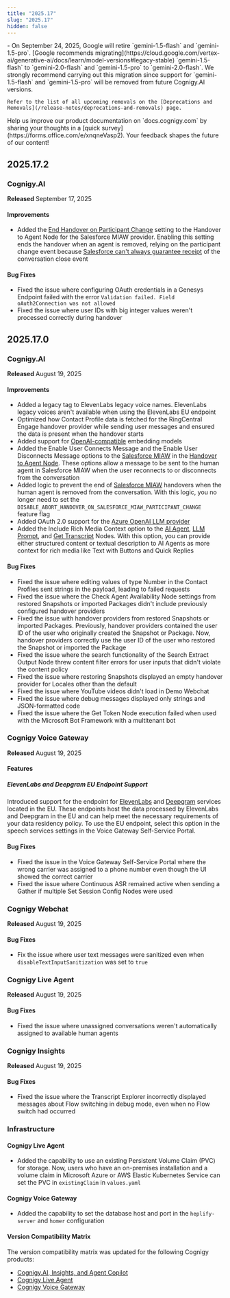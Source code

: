 ```yaml
---
title: "2025.17"
slug: "2025.17"
hidden: false
---
```


<Warning>
    - On September 24, 2025, Google will retire `gemini-1.5-flash` and `gemini-1.5-pro`. [Google recommends migrating](https://cloud.google.com/vertex-ai/generative-ai/docs/learn/model-versions#legacy-stable) `gemini-1.5-flash` to `gemini-2.0-flash` and `gemini-1.5-pro` to `gemini-2.0-flash`. We strongly recommend carrying out this migration since support for `gemini-1.5-flash` and `gemini-1.5-pro` will be removed from future Cognigy.AI versions.

    Refer to the list of all upcoming removals on the [Deprecations and Removals](/release-notes/deprecations-and-removals) page.

</Warning>

<Tip>
  Help us improve our product documentation on `docs.cognigy.com` by sharing your thoughts in a [quick survey](https://forms.office.com/e/xnqneVasp2). Your feedback shapes the future of our content!
</Tip>

## 2025.17.2

### Cognigy.AI

**Released** September 17, 2025

#### Improvements

- Added the [End Handover on Participant Change](/ai/agents/develop/node-reference/service/handover-to-agent) setting to the Handover to Agent Node for the Salesforce MIAW provider. Enabling this setting ends the handover when an agent is removed, relying on the participant change event because [Salesforce can't always guarantee receipt](https://help.salesforce.com/s/articleView?id=000397177&type=1) of the conversation close event

#### Bug Fixes

- Fixed the issue where configuring OAuth credentials in a Genesys Endpoint failed with the error `Validation failed. Field oAuth2Connection was not allowed`
- Fixed the issue where user IDs with big integer values weren't processed correctly during handover

## 2025.17.0

### Cognigy.AI

**Released** August 19, 2025

#### Improvements

- Added a legacy tag to ElevenLabs legacy voice names. ElevenLabs legacy voices aren't available when using the ElevenLabs EU endpoint
- Optimized how Contact Profile data is fetched for the RingCentral Engage handover provider while sending user messages and ensured the data is present when the handover starts
- Added support for [OpenAI-compatible](/ai/agents/develop/gen-ai-and-llms/providers/openai-compatible) embedding models
- Added the Enable User Connects Message and the Enable User Disconnects Message options to the [Salesforce MIAW](/ai/escalate/handover-reference/salesforce-miaw#configuration-on-the-cognigyai-side) in the [Handover to Agent Node](/ai/agents/develop/node-reference/service/handover-to-agent#parameters). These options allow a message to be sent to the human agent in Salesforce MIAW when the user reconnects to or disconnects from the conversation
- Added logic to prevent the end of [Salesforce MIAW](/ai/escalate/handover-reference/salesforce-miaw) handovers when the human agent is removed from the conversation. With this logic, you no longer need to set the `DISABLE_ABORT_HANDOVER_ON_SALESFORCE_MIAW_PARTICIPANT_CHANGE` feature flag
- Added OAuth 2.0 support for the [Azure OpenAI LLM provider](/ai/agents/develop/gen-ai-and-llms/providers/microsoft-azure-openai#add-models-via-gui)
- Added the Include Rich Media Context option to the [AI Agent](/ai/agents/develop/node-reference/ai/ai-agent#ai-agent-settings), [LLM Prompt](/ai/agents/develop/node-reference/service/llm-prompt#llm-prompt-settings), and [Get Transcript](/ai/agents/develop/node-reference/service/get-transcript#parameters) Nodes. With this option, you can provide either structured content or textual description to AI Agents as more context for rich media like Text with Buttons and Quick Replies

#### Bug Fixes

- Fixed the issue where editing values of type Number in the Contact Profiles sent strings in the payload, leading to failed requests
- Fixed the issue where the Check Agent Availability Node settings from restored Snapshots or imported Packages didn't include previously configured handover providers
- Fixed the issue with handover providers from restored Snapshots or imported Packages. Previously, handover providers contained the user ID of the user who originally created the Snapshot or Package. Now, handover providers correctly use the user ID of the user who restored the Snapshot or imported the Package
- Fixed the issue where the search functionality of the Search Extract Output Node threw content filter errors for user inputs that didn't violate the content policy
- Fixed the issue where restoring Snapshots displayed an empty handover provider for Locales other than the default
- Fixed the issue where YouTube videos didn't load in Demo Webchat
- Fixed the issue where debug messages displayed only strings and JSON-formatted code
- Fixed the issue where the Get Token Node execution failed when used with the Microsoft Bot Framework with a multitenant bot

### Cognigy Voice Gateway

**Released** August 19, 2025

#### Features

##### ElevenLabs and Deepgram EU Endpoint Support

Introduced support for the endpoint for [ElevenLabs](/voice-gateway/webapp/speech-services) and [Deepgram](/voice-gateway/webapp/speech-services.md) services located in the EU. These endpoints host the data processed by ElevenLabs and Deepgram in the EU and can help meet the necessary requirements of your data residency policy. To use the EU endpoint, select this option in the speech services settings in the Voice Gateway Self-Service Portal.

#### Bug Fixes

- Fixed the issue in the Voice Gateway Self-Service Portal where the wrong carrier was assigned to a phone number even though the UI showed the correct carrier
- Fixed the issue where Continuous ASR remained active when sending a Gather if multiple Set Session Config Nodes were used

### Cognigy Webchat

**Released** August 19, 2025

#### Bug Fixes

- Fix the issue where user text messages were sanitized even when `disableTextInputSanitization` was set to `true`

### Cognigy Live Agent

**Released** August 19, 2025

#### Bug Fixes

- Fixed the issue where unassigned conversations weren't automatically assigned to available human agents

### Cognigy Insights

**Released** August 19, 2025

#### Bug Fixes

- Fixed the issue where the Transcript Explorer incorrectly displayed messages about Flow switching in debug mode, even when no Flow switch had occurred

### Infrastructure

#### Cognigy Live Agent

- Added the capability to use an existing Persistent Volume Claim (PVC) for storage. Now, users who have an on-premises installation and a volume claim in Microsoft Azure or AWS Elastic Kubernetes Service can set the PVC in `existingClaim` in `values.yaml`

#### Cognigy Voice Gateway

- Added the capability to set the database host and port in the `heplify-server` and `homer` configuration

#### Version Compatibility Matrix

The version compatibility matrix was updated for the following Cognigy products:

- [Cognigy.AI, Insights, and Agent Copilot](/ai/administer/installation/version-compatibility-matrix)
- [Cognigy Live Agent](/live-agent/installation/deployment/version-compatibility-matrix)
- [Cognigy Voice Gateway](/voice-gateway/installation/version-compatibility-matrix)
